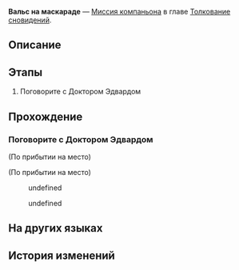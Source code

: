 {{Дополнить|Диалоги.}}
{{Миссия Инфобокс
|id              = 2021801
|Название        = 
|Изображение     = Миссия Освоения Вальс на маскараде.png
|Тип             = Миссия компаньона
|События         = 
|Глава           = Толкование сновидений
|Условия         = Завершена [[Миссия Освоения]] ''[[А убийца кто?..]]''
|Персонажи       = Доктор Эдвард; Первопроходец
|СтартЛокация    = [[Пенакония]] — [[Золотой миг]]
|Локации         = Золотой миг
|Предыдущая      = 
|Следующая       = ???
|Награды         = Опыт Освоения*600; Звёздный нефрит*100; Путеводитель путешественника*6; Starfire Essence*3; Celestial Section*3; "Challenge to the Reader"*1 { text = Challenge to the Reader }; Кредиты*60 000
}}
'''Вальс на маскараде''' — [[Миссия компаньона]] в главе [[Толкование сновидений]].

==Описание==
{{Описание|В воспоминаниях, оставленных Чёрным Лебедем, вы познали Детективный театр госпожи Искорки.<br />Не стоит придираться к плану, который она с таким трудом продумывала, а то кто знает, когда её трость постучит в вашу дверь.}}

==Этапы==
# Поговорите с Доктором Эдвардом

==Прохождение==
{{Дополнить}}

{{Диалог Конец}}

===Поговорите с Доктором Эдвардом===
{{Описание миссии|локация=Золотой миг|Вы получили сообщение от Доктора Эдварда. Он приглашает вас в Торговый дом Мира грёз опробовать сон, оставленный для вас девушкой по имени Чёрный Лебедь. Конечно же, вы знаете, кто такая эта Чёрный Лебедь, однако вы не можете понять, зачем ей было оставлять для вас грёзу. Отправляйтесь в Торговый дом. Возможно, только погружение в сон поможет вам найти ответ.}}
{{Диалог Начало}}

;(По прибытии на место)

;(По прибытии на место)
:{{tx}}
<!--Unknown TalkSentence: 202190001-->
:{{Диалог|Стрелка}} undefined
:<!--Unknown TalkSentence: 202190003-->
:<!--Unknown TalkSentence: 202190004-->
:<!--Unknown TalkSentence: 202190005-->
:<!--Unknown TalkSentence: 202190006-->
:<!--Unknown TalkSentence: 202190007-->
:<!--Unknown TalkSentence: 202190008-->
:<!--Unknown TalkSentence: 202190009-->
:{{Диалог|Стрелка}} undefined
:<!--Unknown TalkSentence: 202190005-->
:<!--Unknown TalkSentence: 202190006-->
:<!--Unknown TalkSentence: 202190007-->
:<!--Unknown TalkSentence: 202190008-->
:<!--Unknown TalkSentence: 202190009-->
<!--Unknown TalkSentence: 202190005-->
<!--Unknown TalkSentence: 202190006-->
<!--Unknown TalkSentence: 202190007-->
<!--Unknown TalkSentence: 202190008-->
<!--Unknown TalkSentence: 202190009-->
{{Диалог Конец}}

==На других языках==
{{На других языках
|en   = Masquerade Duet
|zhs  = 假面双人舞
|zht  = 假面雙人舞
|ja   = 仮面幻想曲
|ko   = 가면의 듀엣
|es   = Dueto enmascarado
|fr   = Mascarade à deux
|ru   = Вальс на маскараде
|th   = คู่เต้นรำสวมหน้ากาก
|vi   = Vũ Điệu Mặt Nạ Đôi
|de   = Maskerade im Duett
|id   = Tarian Topeng Duet
|pt   = Dueto Mascarado
}}

==История изменений==
{{История изменений|2.7}}
